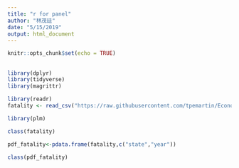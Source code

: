 ```yaml
---
title: "r for panel"
author: "林茂廷"
date: "5/15/2019"
output: html_document
---
```


```r
knitr::opts_chunk$set(echo = TRUE)
```

##

```r
library(dplyr)
library(tidyverse)
library(magrittr)
```

```r
library(readr)
fatality <- read_csv("https://raw.githubusercontent.com/tpemartin/Econometric-Analysis/master/Part%20II/fatality.csv")
```

```r
library(plm)
```

```r
class(fatality)
```

```r
pdf_fatality<-pdata.frame(fatality,c("state","year"))
```

```r
class(pdf_fatality)
```

